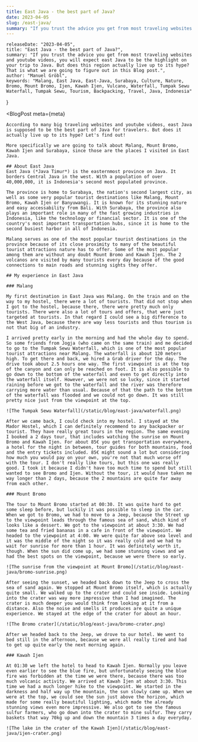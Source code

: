 ```yaml
---
title: East Java - the best part of Java?
date: 2023-04-05
slug: /east-java/
summary: "If you trust the advice you get from most traveling websites and youtube videos, you will expect east Java to be the highlight on your trip to Java. But does this region actually live up to its hype? That is what we are going to figure out in this Blog post."
---
```



    releaseDate: "2023-04-05",
    title: "East Java - the best part of Java?",
    summary: "If you trust the advice you get from most traveling websites and youtube videos, you will expect east Java to be the highlight on your trip to Java. But does this region actually live up to its hype? That is what we are going to figure out in this Blog post.",
    author: "Manuel Gröbl",
    keywords: "Malang, East Java, East-Java, Surabaya, Culture, Nature, Bromo, Mount Bromo, Ijen, Kawah Ijen, Vulcano, Waterfall, Tumpak Sewu Waterfall, Tumpak Sewu, Tourism, Backpacking, Travel, Java, Indonesia"
}

<BlogPost 
    meta={meta}
>

    According to many big traveling websites and youtube videos, east Java is supposed to be the best part of Java for travelers. But does it actually live up to its hype? Let's find out!

    More specifically we are going to talk about Malang, Mount Bromo, Kawah Ijen and Surabaya, since those are the places I visited in East Java.

    ## About East Java
    East Java (*Java Timur*) is the easternmost province on Java. It borders Central Java in the west. With a population of over 40,000,000, it is Indonesia's second most populated province.

    The province is home to Surabaya, the nation's second largest city, as well as some very popular tourist destinations like Malang, Mount Bromo, Kawah Ijen or Banyuwangi. It is known for its stunning nature and easy accessability from Bali. With Surabaya, the province also plays an important role in many of the fast growing industries in Indonesia, like the technology or financial sector. It is one of the country's most important transportation hubs, since it is home to the second busiest harbor in all of Indonesia.

    Malang serves as one of the most popular tourist destinations in the province because of its close proximity to many of the beautiful tourist attractions nature has to offer. Some of the most popular among them are without any doubt Mount Bromo and Kawah Ijen. The 2 volcanos are visited by many tourists every day because of the good connections to main roads and stunning sights they offer.

    ## My experience in East Java

    ### Malang

    My first destination in East Java was Malang. On the train and on the way to my hostel, there were a lot of tourists. That did not stop when I got to the hostel, because there, there were pretty much only tourists. There were also a lot of tours and offers, that were just targeted at tourists. In that regard I could see a big difference to the West Java, because there are way less tourists and thus tourism is not that big of an industry.

    I arrived pretty early in the morning and had the whole day to spend. So some friends from Jogja (who came on the same train) and me decided to go to the Tumpak Sewu Waterfall, which is one of the most popular tourist attractions near Malang. The waterfall is about 120 meters high. To get there and back, we hired a Grab driver for the day. The drive took about 2.5 hours one way. The first viewpoint is at the top of the canyon and can only be reached on foot. It is also possible to go down to the bottom of the waterfall and even to get directly into the waterfall itself. However, we were not so lucky, since it started raining before we got to the waterfall and the river was therefore carrying more water than usual. Because of that the path to the bottom of the waterfall was flooded and we could not go down. It was still pretty nice just from the viewpoint at the top.

    ![The Tumpak Sewu Waterfall](/static/blog/east-java/waterfall.png)

    After we came back, I could check into my hostel. I stayed at the Mador Hostel, which I can definitely recommend to any backpacker or tourist. They have really great tours in the region. The same evening I booked a 2 days tour, that includes watching the sunrise on Mount Bromo and Kawah Ijen. For about 85€ you get transportation everywhere, a hotel for the night in between, tour guides for both mountains, food and the entry tickets included. 85€ might sound a lot but considering how much you would pay on your own, you're not that much worse off with the tour. I don't really like tours, but this one was really good. I took it because I didn't have too much time to spend but still wanted to see Bromo and Ijen. Without the tour, it would have taken me way longer than 2 days, because the 2 mountains are quite far away from each other.

    ### Mount Bromo

    The tour to Mount Bromo started at 00:30. It was quite hard to get some sleep before, but luckily it was possible to sleep in the car. When we got to Bromo, we had to move to a Jeep, because the Street up to the viewpoint leads through the famous sea of sand, which kind of looks like a dessert. We got to the viewpoint at about 3:30. We had some tea and fried bananas in a cafe in front of the viewpoint. We headed to the viewpoint at 4:00. We were quite far above sea level and it was the middle of the night so it was really cold and we had to wait for sunrise for more than 1 hour. It was definitely worth it, though. When the sun did come up, we had some stunning views and we had the best spots on the viewpoint, because we were there so early.

    ![The sunrise from the viewpoint at Mount Bromo](/static/blog/east-java/bromo-sunrise.png)

    After seeing the sunset, we headed back down to the Jeep to cross the sea of sand again. We stopped at Mount Bromo itself, which is actually quite small. We walked up to the crater and could see inside. Looking into the crater was way more impressive than I had imagined. The crater is much deeper you would think from looking at it from a distance. Also the noise and smells it produces are quite a unique experience. We stayed at the edge of the crater for about an hour.

    ![The Bromo crater](/static/blog/east-java/bromo-crater.png)

    After we headed back to the Jeep, we drove to our hotel. We went to bed still in the afternoon, because we were all really tired and had to get up quite early the next morning again.
    
    ### Kawah Ijen

    At 01:30 we left the hotel to head to Kawah Ijen. Normally you leave even earlier to see the blue fire, but unfortunately seeing the blue fire was forbidden at the time we were there, because there was too much volcanic activity. We arrived at Kawah Ijen at about 3:30. This time we had a much longer hike to the viewpoint. We started in the darkness and half way up the mountain, the sun slowly came up. When we were at the top, we could see the sun just above the horizon, which made for some really beautiful lighting, which made the already stunning views even more impressive. We also got to see the famous sulfur farmers, who go down into the crater to mine sulfur. They carry baskets that way 70kg up and down the mountain 3 times a day everyday.

    ![The lake in the crater of the Kawah Ijen](/static/blog/east-java/ijen-crater.png)



</BlogPost>